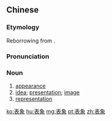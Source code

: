 ==Chinese==
{{zh-forms}}

===Etymology===
Reborrowing from {{etym|ja|zh}} {{ja-r|表象|ひょうしょう}}.

===Pronunciation===
{{zh-pron
|m=biǎoxiàng
|c=biu2 zoeng6
|mn=piáu-siōng
|cat=n
}}

===Noun===
{{zh-noun}}

# [[appearance]]
# [[idea]]; [[presentation]]; [[image]]
# [[representation]]

[[ko:表象]]
[[hu:表象]]
[[mg:表象]]
[[pt:表象]]
[[zh:表象]]